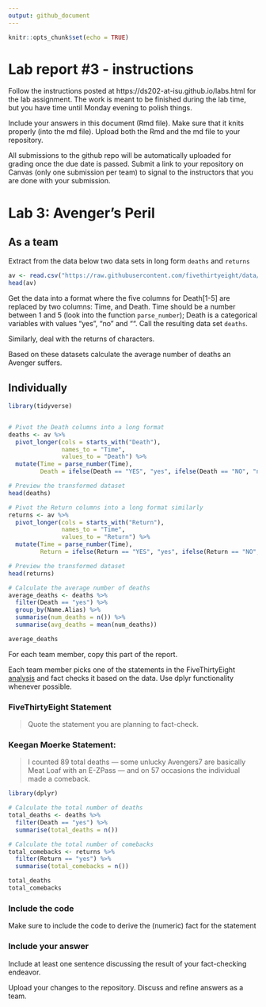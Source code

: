 ```yaml
---
output: github_document
---
```


<!-- README.md is generated from README.Rmd. Please edit the README.Rmd file -->


```r
knitr::opts_chunk$set(echo = TRUE)
```

# Lab report #3 - instructions

Follow the instructions posted at https://ds202-at-isu.github.io/labs.html for the lab assignment. The work is meant to be finished during the lab time, but you have time until Monday evening to polish things.

Include your answers in this document (Rmd file). Make sure that it knits properly (into the md file). Upload both the Rmd and the md file to your repository.  

All submissions to the github repo will be automatically uploaded for grading once the due date is passed.
Submit a link to your repository on Canvas (only one submission per team) to signal to the instructors that you are done with your submission.

# Lab 3: Avenger's Peril

## As a team

Extract from the data below two data sets in long form `deaths` and `returns`

```r
av <- read.csv("https://raw.githubusercontent.com/fivethirtyeight/data/master/avengers/avengers.csv", stringsAsFactors = FALSE)
head(av)
```

Get the data into a format where the five columns for Death[1-5] are replaced by two columns: Time, and Death. Time should be a number between 1 and 5 (look into the function `parse_number`); Death is a categorical variables with values "yes", "no" and "". Call the resulting data set `deaths`. 

Similarly, deal with the returns of characters.

Based on these datasets calculate the average number of deaths an Avenger suffers. 

## Individually
```R
library(tidyverse)


# Pivot the Death columns into a long format
deaths <- av %>%
  pivot_longer(cols = starts_with("Death"),
               names_to = "Time",
               values_to = "Death") %>%
  mutate(Time = parse_number(Time),
         Death = ifelse(Death == "YES", "yes", ifelse(Death == "NO", "no", "")))

# Preview the transformed dataset
head(deaths)

# Pivot the Return columns into a long format similarly
returns <- av %>%
  pivot_longer(cols = starts_with("Return"),
               names_to = "Time",
               values_to = "Return") %>%
  mutate(Time = parse_number(Time),
         Return = ifelse(Return == "YES", "yes", ifelse(Return == "NO", "no", "")))

# Preview the transformed dataset
head(returns)

# Calculate the average number of deaths
average_deaths <- deaths %>%
  filter(Death == "yes") %>%
  group_by(Name.Alias) %>%
  summarise(num_deaths = n()) %>%
  summarise(avg_deaths = mean(num_deaths))

average_deaths

```
For each team member, copy this part of the report. 

Each team member picks one of the statements in the FiveThirtyEight [analysis](https://fivethirtyeight.com/features/avengers-death-comics-age-of-ultron/) and fact checks it based on the data. Use dplyr functionality whenever possible.

### FiveThirtyEight Statement

> Quote the statement you are planning to fact-check.

### Keegan Moerke Statement:

>I counted 89 total deaths — some unlucky Avengers7 are basically Meat Loaf with an E-ZPass — and on 57 occasions the individual made a comeback.

```R
library(dplyr)

# Calculate the total number of deaths
total_deaths <- deaths %>%
  filter(Death == "yes") %>%
  summarise(total_deaths = n())

# Calculate the total number of comebacks
total_comebacks <- returns %>%
  filter(Return == "yes") %>%
  summarise(total_comebacks = n())

total_deaths
total_comebacks
```

### Include the code

Make sure to include the code to derive the (numeric) fact for the statement

### Include your answer

Include at least one sentence discussing the result of your fact-checking endeavor.

Upload your changes to the repository. Discuss and refine answers as a team.

